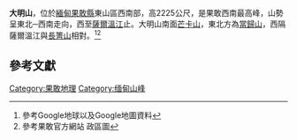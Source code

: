 '''大明山'''，位於[[緬甸|緬甸]][[果敢縣|果敢縣]]東山區西南部，高2225公尺，{{R|:0|p=50}}是果敢西南最高峰，山勢呈東北─西南走向，西至[[薩爾溫江|薩爾溫江]]止。大明山南面[[芒卡山|芒卡山]]，東北方為[[當歸山|當歸山]]，西隔薩爾溫江與[[長箐山|長箐山]]相對。<ref>參考Google地球以及Google地圖資料</ref><ref>參考果敢官方網站{{cite web |url=http://www.kokang88.com/html/guogangaikuang/2008/1215/13.html |title=存档副本 |accessdate=2008-12-25 |deadurl=yes |archiveurl=https://web.archive.org/web/20081228023341/http://www.kokang88.com/html/guogangaikuang/2008/1215/13.html |archivedate=2008-12-28 }} 政區圖</ref>

==參考文獻==
{{Reflist|
<ref name=":0">{{cite book|author=魯成旺|title=《果敢志》|year=2012|publisher=天馬出版|location=香港|isbn=9789624502084}}</ref>
}}

[[Category:果敢地理|Category:果敢地理]]
[[Category:缅甸山峰|Category:缅甸山峰]]
{{Myanmar-geo-stub}}
